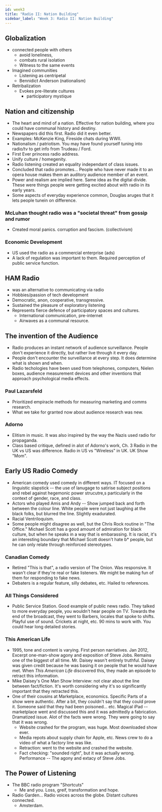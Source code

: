 ```yaml
---
id: week3
title: "Radio II: Nation Building"
sidebar_label: "Week 3: Radio II: Nation Building"
---
```


## Globalization

- connected people with others
  - avoid loneliness,
  - combats rural isolation
  - Witness to the same events
- Imagined communities
  - Listening as centripetal
  - Bennidict Anderson (nationalism)
- Retribalization
  - Evokes pre-literate cultures
    - participatory mystique

## Nation and citizenship

- The heart and mind of a nation. Effective for nation building, where you could have communal history and destiny. 
- Newspapers did this first. Radio did it even better. 
- Examples: McKenzie King, Fireside chats during WWII.
- Nationalism / patriotism. You may have found yourself tuning into radio/tv to get info from Trudeau / Ford.
- First Ever princess radio address.
- Unify culture / homegenity. 
- Radio listening created an equality independant of class issues.
- Concluded that radio promotes... People who have never made it to an opera house makes them an auditory audience member of an event.
- Power and realism are implied here. Same idea as the digital divide. These were things people were getting excited about with radio in its early years. 
- Some aspects of everyday experience common, Douglas aruges that it lets people tunein on difference.


### McLuhan thought radio was a "societal threat" from gossip and rumor

- Created moral panics. corruption and fascism. (collectivism)

### Economic Development

- US used the radio as a commercial enterprise (ads)
- A lack of regulation was important to them. Required perception of public service function.

## HAM Radio

- was an alternative to communicating via radio
- Hobbies/passion of tech development
- Democratic, anon, cooperative, transgressive.
- Sustained the pleasure of exploratory listening
- Represents fierce defence of participatory spaces and cultures.
  - International communication, pre-internet
  - Airwaves as a communal resource.

## The invention of the Audience

- Radio produces an instant network of audience surveillance. People don't experience it directly, but rather live through it every day.
- People don't encounter the surveillance at every step. It does determine what is shown and when. 
- Radio techologies have been used from telephones, computers, Nielen boxes, audience measurement devices and other inventions that approach psychological media effects.

### Paul Lazarsfeld

- Prioritized empiracle methods for measuring marketing and comms research. 
- What we take for granted now about audience research was new. 

### Adorno

- Elitism in music. It was also inspired by the way the Nazis used radio for propaganda.
- Class based critique, defined in alot of Adorno's work, Ch. 3 Radio in the UK vs US was difference. Radio in US vs "Wireless" in UK. UK Show "Mom".

## Early US Radio Comedy

- American comedy used comedy in different ways. IT focused on a linguistic slapstick -- the use of lanugage to satirise subject positions and rebel against hegemonic power strucutre,s particularly in the context of gender, race, and class.
- Actors who played Amis and Andy -- Show jumped back and forth between the colour line. White people were not just laughing at the black folks, but blurred the line. Slightly exadurated. 
- Racial Ventriloquism.
- Some people might disagree as well, but the Chris Rock routine in "The Office." Michael Scott has a good amount of admiration for black culture, but when he speaks in a way that is embarassing. It is racist, it's an interesting boundary that Michael Scott doesn't hate b* people, but he can only relate through reinforced stereotypes.

### Canadian Comedy

- Retired "This is that", a radio version of The Onion. Was responsive. It wasn't clear if they're real or fake listeners. We might be making fun of them for responding to fake news. 
- Debaters is a regular feature, silly debates, etc. Hailed to references.

### All Things Considered

- Public Service Station. Good example of public news radio. They talked to more everyday people, you wouldn't hear people on TV. Towards the end of the broadcast, they went to Barbers, locales that spoke to shifts. Playful use of sound. Crickets at night, etc. 90 mins to work with. You could hear long detailed stories. 

### This American Life

- 1995, tone and content is varying. First person narriatives. Jan 2012, Excerpt one-man-show agony and exposition of Steve Jobs. Remains one of the biggest of all time. Mr. Daisey wasn't entirely truthful. Daisey was given credit because he was basing it on people that he would have met. When *This American Life* discovered this, they made an episode to retract this information.
- Mike Daisey's One Man Show Interview: not clear about the line between fact/fiction. It's worth considering why it's so significantly important that they retracted this.
- One of their cousins at Marketplace, economics. Specific Parts of a show were authentic. After a bit, they couldn't say that they could prove it. Someone said that they had been poisoned... etc. Magical iPad -- marketplace went and discussed this and it was admittedly a fabrication. Dramatized issue. Alot of the facts were wrong. They were going to say that it was wrong. 
  - Website crashed for the program, was huge. Most downloaded show ever. 
  - Media repots about supply chain for Apple, etc. News crew to do a video of what a factory line was like. 
  - Retraction: went to the website and crashed the website.
  - Fact checking: "sounded right", but it was actually wrong. Performance -- The agony and extacy of Steve Jobs.
  
## The Power of Listening

- The BBC radio program "Shortcuts"
  - Me and you. Loss, greif, transformation and hope.
- Radio Garden... Radio voices across the globe. Distant cultures connected.
  - Amsterdam. 

